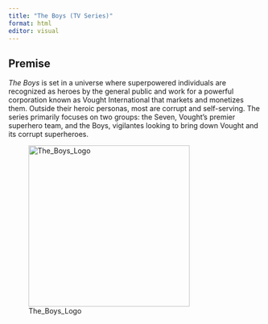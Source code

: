 ```yaml
---
title: "The Boys (TV Series)"
format: html
editor: visual
---
```


## Premise

*The Boys* is set in a universe where superpowered individuals are recognized as heroes by the general public and work for a powerful corporation known as Vought International that markets and monetizes them. Outside their heroic personas, most are corrupt and self-serving. The series primarily focuses on two groups: the Seven, Vought's premier superhero team, and the Boys, vigilantes looking to bring down Vought and its corrupt superheroes.

![The_Boys_Logo](Movie_report_files/The_Boys_Title_Card.png){width="320"}
